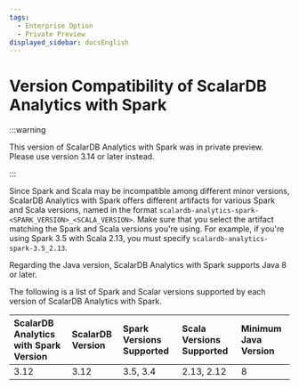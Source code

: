 ```yaml
---
tags:
  - Enterprise Option
  - Private Preview
displayed_sidebar: docsEnglish
---
```


# Version Compatibility of ScalarDB Analytics with Spark

:::warning

This version of ScalarDB Analytics with Spark was in private preview. Please use version 3.14 or later instead.

:::

Since Spark and Scala may be incompatible among different minor versions, ScalarDB Analytics with Spark offers different artifacts for various Spark and Scala versions, named in the format `scalardb-analytics-spark-<SPARK_VERSION>_<SCALA_VERSION>`. Make sure that you select the artifact matching the Spark and Scala versions you're using. For example, if you're using Spark 3.5 with Scala 2.13, you must specify `scalardb-analytics-spark-3.5_2.13`.

Regarding the Java version, ScalarDB Analytics with Spark supports Java 8 or later.

The following is a list of Spark and Scalar versions supported by each version of ScalarDB Analytics with Spark.

| ScalarDB Analytics with Spark Version | ScalarDB Version | Spark Versions Supported | Scala Versions Supported | Minimum Java Version |
|:---------------------------------------|:------------------|:--------------------------|:--------------------------|:----------------------|
| 3.12                                  | 3.12             | 3.5, 3.4                 | 2.13, 2.12               | 8                    |
